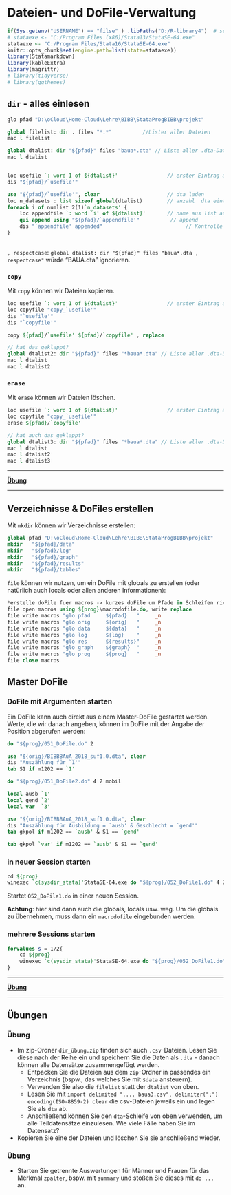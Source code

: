 # Dateien- und DoFile-Verwaltung {#data}

```r
if(Sys.getenv("USERNAME") == "filse" ) .libPaths("D:/R-library4")  # set library
# stataexe <- "C:/Program Files (x86)/Stata13/StataSE-64.exe"
stataexe <- "C:/Program Files/Stata16/StataSE-64.exe"
knitr::opts_chunk$set(engine.path=list(stata=stataexe))
library(Statamarkdown)
library(kableExtra)
library(magrittr)
# library(tidyverse)
# library(ggthemes)
```


## `dir` - alles einlesen

```stata
glo pfad "D:\oCloud\Home-Cloud\Lehre\BIBB\StataProgBIBB\projekt"

global filelist: dir . files "*.*"			//Lister aller Dateien
mac l filelist

global dtalist: dir "${pfad}" files "baua*.dta" // Liste aller .dta-Dateien
mac l dtalist


loc usefile `: word 1 of ${dtalist}' 				// erster Eintrag aus der Liste
dis "${pfad}/`usefile'"

use "${pfad}/`usefile'", clear 						// dta laden
loc n_datasets : list sizeof global(dtalist)		// anzahl  dta einträge
foreach i of numlist 2(1)`n_datasets' {
	loc appendfile `: word `i' of ${dtalist}'		// name aus list aufrufen
	qui append using "${pfad}/`appendfile'"			 // append
	dis "`appendfile' appended"						      // Kontrolle
}
	
```

`, respectcase`: `global dtalist: dir "${pfad}" files "baua*.dta , respectcase"` würde "BAUA.dta" ignorieren.

### `copy`

Mit `copy` können wir Dateien kopieren.

```stata
loc usefile `: word 1 of ${dtalist}' 				// erster Eintrag aus der Liste
loc copyfile "copy_`usefile'"
dis "`usefile'"
dis "`copyfile'"

copy ${pfad}/`usefile' ${pfad}/`copyfile' , replace

// hat das geklappt?
global dtalist2: dir "${pfad}" files "*baua*.dta" // Liste aller .dta-Dateien
mac l dtalist
mac l dtalist2
```

### `erase` 

Mit `erase` können wir Dateien löschen.

```stata
loc usefile `: word 1 of ${dtalist}' 				// erster Eintrag aus der Liste
loc copyfile "copy_`usefile'"
erase ${pfad}/`copyfile'

// hat auch das geklappt?
global dtalist3: dir "${pfad}" files "*baua*.dta" // Liste aller .dta-Dateien
mac l dtalist
mac l dtalist2
mac l dtalist3
```


***

**[Übung](#dir_readin)**

***

## Verzeichnisse & DoFiles erstellen


Mit `mkdir` können wir Verzeichnisse erstellen:
```stata
global pfad "D:\oCloud\Home-Cloud\Lehre\BIBB\StataProgBIBB\projekt"
mkdir 	"${pfad}/data"
mkdir 	"${pfad}/log"
mkdir 	"${pfad}/graph"
mkdir 	"${pfad}/results"
mkdir 	"${pfad}/tables"
```

`file` können wir nutzen, um ein DoFile mit globals zu erstellen (oder natürlich auch locals oder allen anderen Informationen):
```stata
*erstelle doFile fuer macros -> kurzes doFile um Pfade in Schleifen richtig zu setzen, wird dann in Schleifen immer aufgerufen
file open macros using ${prog}\macrodofile.do, write replace
file write macros "glo pfad 	${pfad}   "		_n
file write macros "glo orig	  	${orig}   "		_n
file write macros "glo data	  	${data}   "		_n
file write macros "glo log		${log}    "		_n
file write macros "glo res		${results}"	    _n
file write macros "glo graph	${graph}  "		_n
file write macros "glo prog	  	${prog}   "		_n
file close macros 
```


## Master DoFile

### DoFile mit Argumenten starten

Ein DoFile kann auch direkt aus einem Master-DoFile gestartet werden. 
Werte, die wir danach angeben, können im DoFile mit der Angabe der Position abgerufen werden:
```stata
do "${prog}/051_DoFile.do" 2
```

```stata
use "${orig}/BIBBBAuA_2018_suf1.0.dta", clear
dis "Auszählung für `1'"
tab S1 if m1202 == `1'
```


```stata
do "${prog}/051_DoFile2.do"	4 2 mobil
```

```stata
local ausb `1'
local gend `2'
local var  `3'

use "${orig}/BIBBBAuA_2018_suf1.0.dta", clear
dis "Auszählung für Ausbildung = `ausb' & Geschlecht = `gend'"
tab gkpol if m1202 == `ausb' & S1 == `gend'

tab gkpol `var' if m1202 == `ausb' & S1 == `gend'
```




### in neuer Session starten

```stata
cd ${prog}
winexec `c(sysdir_stata)'StataSE-64.exe do "${prog}/052_DoFile1.do"	4 2 mobil
```

Startet `052_DoFile1.do` in einer neuen Session. 

**Achtung**: hier sind dann auch die globals, locals usw. weg. Um die globals zu übernehmen, muss dann ein `macrodofile` eingebunden werden.

### mehrere Sessions starten

```stata
forvalues s = 1/2{
	cd ${prog}
	winexec `c(sysdir_stata)'StataSE-64.exe do "${prog}/052_DoFile1.do"	4 `s' mobil
}
```

***

**[Übung](#masterdofile)**

***



## Übungen

### Übung {#dir_readin}

+ Im zip-Ordner `dir_übung.zip` finden sich auch `.csv`-Dateien. Lesen Sie diese nach der Reihe ein und speichern Sie die Daten als `.dta` - danach können alle Datensätze zusammengefügt werden.
  + Entpacken Sie die Dateien aus dem `zip`-Ordner in passendes ein Verzeichnis (bspw., das welches Sie mit `$data` ansteuern).
  + Verwenden Sie also die `filelist` statt der `dtalist` von oben.
  + Lesen Sie mit `import delimited ".... baua3.csv", delimiter(";") encoding(ISO-8859-2) clear` die csv-Dateien jeweils ein und legen Sie als `dta` ab.
  + Anschließend können Sie den `dta`-Schleife von oben verwenden, um alle Teildatensätze einzulesen. Wie viele Fälle haben Sie im Datensatz?

+ Kopieren Sie eine der Dateien und löschen Sie sie anschließend wieder.


### Übung {#masterdofile}

+ Starten Sie getrennte Auswertungen für Männer und Frauen für das Merkmal `zpalter`, bspw. mit `summary` und stoßen Sie dieses mit `do ... ` an.

<!-- ## Anhang -->

<!-- [weitere File-Loops](https://sites.google.com/site/jenniferlvwinter/stata-code) -->

